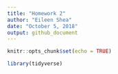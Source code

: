 ```yaml
---
title: "Homework 2"
author: "Eileen Shea"
date: "October 5, 2018"
output: github_document
---
```


```r
knitr::opts_chunk$set(echo = TRUE)

library(tidyverse)
```


